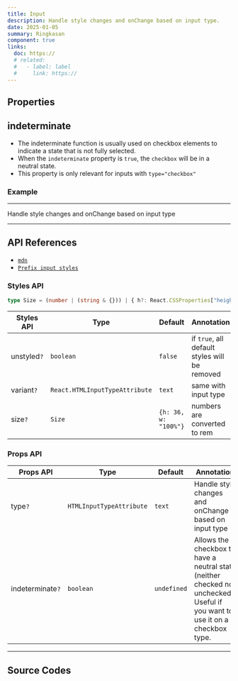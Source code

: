 ```yaml
---
title: Input
description: Handle style changes and onChange based on input type.
date: 2025-01-05
summary: Ringkasan
component: true
links:
  doc: https://
  # related:
  #   - label: label
  #     link: https://
---
```


## Properties

<InputDemosConfigurator />

## indeterminate

- The indeterminate function is usually used on checkbox elements to indicate a state that is not fully selected.
- When the `indeterminate` property is `true`, the `checkbox` will be in a neutral state.
- This property is only relevant for inputs with `type="checkbox"`

### Example

<InputDemosUsage />

---

Handle style changes and onChange based on input type

---

## API References

- [`mdn`](https://developer.mozilla.org/en-US/docs/Web/HTML/Element/input/date)
- [`Prefix input styles`](https://developer.mozilla.org/en-US/docs/Web/HTML/Element/input/file)

### Styles API

```ts
type Size = (number | (string & {})) | { h?: React.CSSProperties["height"]; w?: React.CSSProperties["width"] };
```

| Styles API  | Type                           | Default              | Annotation                                    |
| ----------- | ------------------------------ | -------------------- | --------------------------------------------- |
| unstyled`?` | `boolean`                      | `false`              | if `true`, all default styles will be removed |
| variant`?`  | `React.HTMLInputTypeAttribute` | `text`               | same with input type                          |
| size`?`     | `Size`                         | `{h: 36, w: "100%"}` | numbers are converted to rem                  |

### Props API

| Props API        | Type                     | Default     | Annotation                                                                                                                    |
| ---------------- | ------------------------ | ----------- | ----------------------------------------------------------------------------------------------------------------------------- |
| type`?`          | `HTMLInputTypeAttribute` | `text`      | Handle style changes and onChange based on input type                                                                         |
| indeterminate`?` | `boolean`                | `undefined` | Allows the checkbox to have a neutral state (neither checked nor unchecked). Useful if you want to use it on a checkbox type. |

---

## Source Codes

<SourceCodes name="input" />
